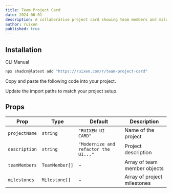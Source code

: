 ```yaml
---
title: Team Project Card
date: 2024-06-01
description: A collaborative project card showing team members and milestones
author: ruixen
published: true
---
```


<ComponentPreview name="team-project-card-demo" />

## Installation

<Tabs defaultValue="cli">

<TabsList>
  <TabsTrigger value="cli">CLI</TabsTrigger>
  <TabsTrigger value="manual">Manual</TabsTrigger>
</TabsList>
<TabsContent value="cli">

```bash
npx shadcn@latest add "https://ruixen.com/r/team-project-card"
```

</TabsContent>

<TabsContent value="manual">

<Steps>

<Step>Copy and paste the following code into your project.</Step>

<ComponentSource name="team-project-card" />

<Step>Update the import paths to match your project setup.</Step>

</Steps>

</TabsContent>

</Tabs>

## Props

| Prop          | Type           | Default                              | Description                  |
| ------------- | -------------- | ------------------------------------ | ---------------------------- |
| `projectName` | `string`       | `"RUIXEN UI CARD"`                   | Name of the project          |
| `description` | `string`       | `"Modernize and refactor the UI..."` | Project description          |
| `teamMembers` | `TeamMember[]` | -                                    | Array of team member objects |
| `milestones`  | `Milestone[]`  | -                                    | Array of project milestones  |
